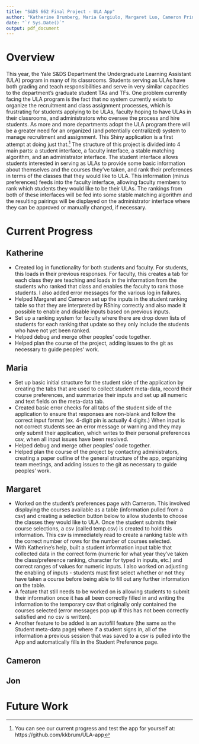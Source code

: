 ```yaml
---
title: "S&DS 662 Final Project - ULA App"
author: "Katherine Brumberg, Maria Gargiulo, Margaret Luo, Cameron Pringle, Jon Seyhun"
date: "`r Sys.Date()`"
output: pdf_document
---
```


# Overview
This year, the Yale S&DS Department the Undergraduate Learning Assistant (ULA) program in many of its classrooms. Students serving as ULAs have both grading and teach responsibilities and serve in very similar capacities to the department's graduate student TAs and TFs. One problem currently facing the ULA program is the fact that no system currently exists to organize the recruitment and class assignment processes, which is frustrating for students applying to be ULAs, faculty hoping to have ULAs in their classrooms, and administrators who oversee the process and hire students. As more and more departments adopt the ULA program there will be a greater need for an organized (and potentially centralized) system to manage recruitment and assignment. This Shiny application is a first attempt at doing just that.[^1]
\newline
\newline
The structure of this project is divided into 4 main parts: a student interface, a faculty interface, a stable matching algorithm, and an administrator interface. The student interface allows students interested in serving as ULAs to provide some basic information about themselves and the courses they've taken, and rank their preferences in terms of the classes that they would like to ULA. This information (minus preferences) feeds into the faculty interface, allowing faculty members to rank which students they would like to be their ULAs. The rankings from both of these interfaces will be fed into some stable matching algorithm and the resulting pairings will be displayed on the administrator interface where they can be approved or manually changed, if necessary. 

# Current Progress

## Katherine
- Created log in functionality for both students and faculty. For students, this loads in their previous responses. For faculty, this creates a tab for each class they are teaching and loads in the information from the students who ranked that class and enables the faculty to rank those students. I also added error messages for the various log in failures.
- Helped Margaret and Cameron set up the inputs in the student ranking table so that they are interpreted by RShiny correctly and also made it possible to enable and disable inputs based on previous inputs.
- Set up a ranking system for faculty where there are drop down lists of students for each ranking that update so they only include the students who have not yet been ranked.
- Helped debug and merge other peoples' code together.
- Helped plan the course of the project, adding issues to the git as necessary to guide peoples' work.

## Maria
- Set up basic initial structure for the student side of the application by creating the tabs that are used to collect student meta-data, record their course preferences, and summarize their inputs and set up all numeric and text fields on the meta-data tab. 
- Created basic error checks for all tabs of the student side of the application to ensure that responses are non-blank and follow the correct input format (ex. 4-digit pin is actually 4 digits.) When input is not correct students see an error message or warning and they may only submit their application, which writes to their personal preferences csv, when all input issues have been resolved.
- Helped debug and merge other peoples' code together.
- Helped plan the course of the project by contacting administrators, creating a paper outline of the general structure of the app, organizing team meetings, and adding issues to the git as necessary to guide peoples' work.

## Margaret
- Worked on the student's preferences page with Cameron. This involved displaying the courses available as a table (information pulled from a csv) and creating a selection button below to allow students to choose the classes they would like to ULA. Once the student submits their course selections, a csv (called temp.csv) is created to hold this information. This csv is immediately read to create a ranking table with the correct number of rows for the number of courses selected. 
- With Katherine's help, built a student information input table that collected data in the correct form (numeric for what year they've taken the class/preference ranking, character for typed in inputs, etc.) and correct ranges of values for numeric inputs. I also worked on adjusting the enabling of inputs - students must first select whether or not they have taken a course before being able to fill out any further information on the table.
- A feature that still needs to be worked on is allowing students to submit their information once it has all been correctly filled in and writing the information to the temporary csv that originally only contained the courses selected (error messages pop up if this has not been correctly satisfied and no csv is written).
- Another feature to be added is an autofill feature (the same as the Student meta-data page) where if a student signs in, all of the information a previous session that was saved to a csv is pulled into the App and automatically fills in the Student Preference page. 

## Cameron

## Jon

# Future Work

[^1]: You can see our current progress and test the app for yourself at: https://github.com/kkbrum/ULA-app
